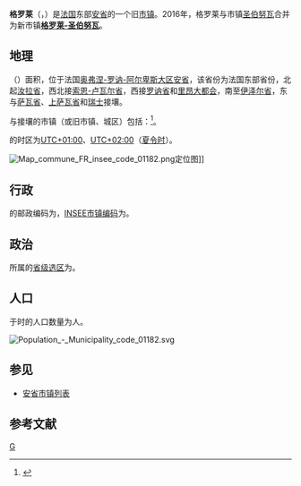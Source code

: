 {{地图误译/法语2|issue=格罗斯莱}}
{{noteTA|G1=法国地名}}
{{Infobox French former commune
|name                    = 格罗莱
|native name             = Groslée
|arrondissement          = [[贝莱区|贝莱区]]
|population              = 360
|population date         = 2017年
|population footnotes    = <ref>[https://www.insee.fr/fr/statistiques/fichier/4265429/ensemble.pdf Téléchargement du fichier d'ensemble des populations légales en 2017], [[Institut_national_de_la_statistique_et_des_études_économiques|INSEE]]</ref>
}}
'''格罗莱'''（{{lang-fr|Groslée}}，{{IPA-fr|ɡʁole}}）是[[法国|法国]]东部[[安省_(法國)|安省]]的一个旧[[市镇_(法国)|市镇]]。2016年，格罗莱与市镇[[圣伯努瓦_(安省)|圣伯努瓦]]合并为新市镇'''[[格罗莱-圣伯努瓦|格罗莱-圣伯努瓦]]'''。

== 地理 ==
{{PAGENAMEBASE}}（{{wikidata|property|linked|P625}}）面积{{wikidata|properties|P2046}}，位于法国[[奥弗涅-罗讷-阿尔卑斯大区|奥弗涅-罗讷-阿尔卑斯大区]][[安省_(法國)|安省]]，该省份为法国东部省份，北起[[汝拉省|汝拉省]]，西北接[[索恩-卢瓦尔省|索恩-卢瓦尔省]]，西接[[罗讷省|罗讷省]]和[[里昂大都会|里昂大都会]]，南至[[伊泽尔省|伊泽尔省]]，东与[[萨瓦省|萨瓦省]]、[[上萨瓦省|上萨瓦省]]和[[瑞士|瑞士]]接壤。

与{{PAGENAMEBASE}}接壤的市镇（或旧市镇、城区）包括：{{Wikidata|properties|linked|P47}}<ref name="geo">{{Cite web|url=https://www.geoportail.gouv.fr/carte|title=Carte|accessdate=2020-03-22|author=Géoportail|language=fr|publisher=Géoportail|archive-date=2017-01-29|archive-url=https://web.archive.org/web/20170129154129/https://www.geoportail.gouv.fr/carte/|dead-url=no}}</ref>。

{{PAGENAMEBASE}}的时区为[[UTC+01:00|UTC+01:00]]、[[UTC+02:00|UTC+02:00]]（[[夏时制|夏令时]]）。

[[File:Map_commune_FR_insee_code_01182.png|thumb]]定位图]]{{Clear|left}}
== 行政 ==
{{PAGENAMEBASE}}的邮政编码为{{wikidata|properties|P281}}，[[法国国家统计与经济研究所|INSEE市镇编码]]为{{wikidata|properties|P374}}。

== 政治 ==
{{PAGENAMEBASE}}所属的[[縣_(法國)|省级选区]]为{{WikidataLink|{{wikidata|properties|raw|best||P7938}}}}。

== 人口 ==
{{PAGENAMEBASE}}于{{wikidata|qualifier|P1082|P585}}时的人口数量为{{wikidata|property|raw|P1082}}人。

[[File:Population_-_Municipality_code_01182.svg|thumb]]{{Clear|left}}
== 参见 ==
*[[安省市镇列表|安省市镇列表]]

== 参考文献 ==
{{reflist}}

[[Category:安省旧市镇|G]]